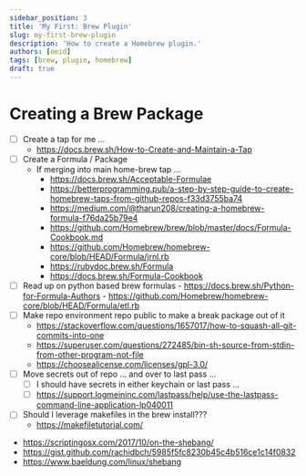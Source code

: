 ```yaml
---
sidebar_position: 3
title: 'My First: Brew Plugin'
slug: my-first-brew-plugin
description: 'How to create a Homebrew plugin.'
authors: [oeid]
tags: [brew, plugin, homebrew]
draft: true
---
```


# Creating a Brew Package 

- [ ] Create a tap for me ...
	- https://docs.brew.sh/How-to-Create-and-Maintain-a-Tap
- [ ] Create a Formula / Package
	- If merging into main home-brew tap ...
		- https://docs.brew.sh/Acceptable-Formulae
		- https://betterprogramming.pub/a-step-by-step-guide-to-create-homebrew-taps-from-github-repos-f33d3755ba74
		- https://medium.com/@tharun208/creating-a-homebrew-formula-f76da25b79e4
		- https://github.com/Homebrew/brew/blob/master/docs/Formula-Cookbook.md
		- https://github.com/Homebrew/homebrew-core/blob/HEAD/Formula/jrnl.rb
		- https://rubydoc.brew.sh/Formula
		- https://docs.brew.sh/Formula-Cookbook
- [ ] Read up on python based brew formulas 
		- https://docs.brew.sh/Python-for-Formula-Authors
		- https://github.com/Homebrew/homebrew-core/blob/HEAD/Formula/etl.rb
- [ ] Make repo environment repo public to make a break package out of it 
	- https://stackoverflow.com/questions/1657017/how-to-squash-all-git-commits-into-one
	- https://superuser.com/questions/272485/bin-sh-source-from-stdin-from-other-program-not-file
	- https://choosealicense.com/licenses/gpl-3.0/
- [ ] Move secrets out of repo ... and over to last pass ...
	- [ ] I should have secrets in either keychain or last pass ...
	- [ ] https://support.logmeininc.com/lastpass/help/use-the-lastpass-command-line-application-lp040011
- [ ] Should I leverage makefiles in the brew install???
	- https://makefiletutorial.com/


- https://scriptingosx.com/2017/10/on-the-shebang/
- https://gist.github.com/rachidbch/5985f5fc8230b45c4b516ce1c14f0832
- https://www.baeldung.com/linux/shebang